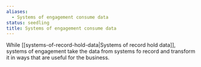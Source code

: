```yaml
---
aliases:
  - Systems of engagement consume data
status: seedling
title: Systems of engagement consume data
---
```

While [[systems-of-record-hold-data|Systems of record hold data]], systems of engagement take the data from systems fo record and transform it in ways that are useful for the business.
